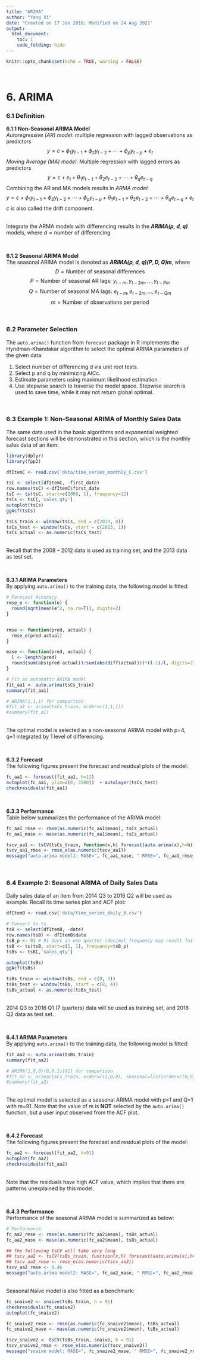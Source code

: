```yaml
---
title: "ARIMA"
author: "Yang Xi"
date: "Created on 17 Jan 2018; Modified on 24 Aug 2021"
output:
  html_document:
    toc: 1
    code_folding: hide
---
```


```r
knitr::opts_chunk$set(echo = TRUE, warning = FALSE)
```

<br>

# 6. ARIMA
### 6.1 Definition
**6.1.1 Non-Seasonal ARIMA Model**<br>
*Autoregressive (AR) model*: multiple regression with lagged observations as predictors 
$$ y=c+\phi_1 y_{t-1}+\phi_2 y_{t-2}+⋯+\phi_p y_{t-p}+e_t $$
*Moving Average (MA) model*: Multiple regression with lagged errors as predictors
$$y=c+e_t+\theta_1 e_{t-1}+\theta_2 e_{t-2}+⋯+\theta_q e_{t-q} $$
Combining the AR and MA models results in *ARMA model*:
$$ y=c+\phi_1 y_{t-1}+\phi_2 y_{t-2}+⋯+\phi_p y_{t-p}+\theta_1 e_{t-1}+\theta_2 e_{t-2}+⋯+\theta_q e_{t-q}+e_t $$
$c$ is also called the drift component.

<br>
Integrate the ARMA models with differencing results in the __*ARIMA(p, d, q)*__ models,
where $d=\text{number of differencing}$

<br>

**6.1.2 Seasonal ARIMA Model**<br>
The seasonal ARIMA model is denoted as __*ARIMA(p, d, q)(P, D, Q)m*__, where
$$ D=\text{Number of seasonal differences} $$
$$ P=\text{Number of seasonal AR lags: }y_{t-m},y_{t-2m},…,y_{t-Pm} $$
$$ Q=\text{Number of seasonal MA lags: }e_{t-m},e_{t-2m},…,e_{t-Qm} $$
$$ m=\text{Number of observations per period} $$

<br>

### 6.2 Parameter Selection
The `auto.arima()` function from `forecast` package in R implements the Hyndman-Khandakar algorithm to select the optimal ARIMA parameters of the given data:

1. Select number of differencing d via unit root tests.
2. Select p and q by minimizing AICc.
3. Estimate parameters using maximum likelihood estimation.
4. Use stepwise search to traverse the model space. Stepwise search is used to save time, while it may not return global optimal.

<br>

### 6.3 Example 1: Non-Seasonal ARIMA of Monthly Sales Data
The same data used in the basic algorithms and exponential weighted forecast sections will be demonstrated in this section, which is the monthly sales data of an item:
```r
library(dplyr)
library(fpp2)

dfItemC <- read.csv('data/time_series_monthly_C.csv')

tsC <- select(dfItemC, -first_date)
row.names(tsC) <-dfItemC$first_date
tsC <- ts(tsC, start=c(2008, 1), frequency=12)
tsCs <- tsC[,'sales_qty']
autoplot(tsCs)
ggAcf(tsCs)

tsCs_train <- window(tsCs, end = c(2013, 0))
tsCs_test <- window(tsCs, start = c(2013, 1))
tsCs_actual <- as.numeric(tsCs_test)
```
<br>
Recall that the 2008 – 2012 data is used as training set, and the 2013 data as test set.

<br>

**6.3.1	ARIMA Parameters**<br>
By applying `auto.arima()` to the training data, the following model is fitted:
```r
# Forecast Accuracy
rmse_e <- function(e) {
  round(sqrt(mean(e^2, na.rm=T)), digits=2)
}


rmse <- function(pred, actual) {
  rmse_e(pred-actual)
}

mase <- function(pred, actual) {
  l <- length(pred)
  round(sum(abs(pred-actual))/sum(abs(diff(actual)))*(l-1)/l, digits=2)
}

# Fit an automatic ARIMA model
fit_aa1 <- auto.arima(tsCs_train)
summary(fit_aa1)

# ARIMA(1,1,1) for comparison
#fit_a1 <- arima(tsCs_train, order=c(1,1,1))
#summary(fit_a1)
```
<br>
The optimal model is selected as a non-seasonal ARIMA model with p=4, q=1 integrated by 1 level of differencing.

<br>

**6.3.2 Forecast**<br>
The following figures present the forecast and residual plots of the model:
```r
fc_aa1 <- forecast(fit_aa1, h=12)
autoplot(fc_aa1, ylim=c(0, 3500))  + autolayer(tsCs_test)
checkresiduals(fit_aa1)
```

<br>

**6.3.3 Performance**<br>
Table below summarizes the performance of the ARIMA model:
```r
fc_aa1_rmse <- rmse(as.numeric(fc_aa1$mean), tsCs_actual)
fc_aa1_mase <- mase(as.numeric(fc_aa1$mean), tsCs_actual)

tscv_aa1 <- tsCV(tsCs_train, function(x,h) forecast(auto.arima(x),h=h), h = 12)
tscv_aa1_rmse <- rmse_e(as.numeric(tscv_aa1))
message("auto.arima model1: MASE=", fc_aa1_mase, " RMSE=", fc_aa1_rmse, " RMSE(tsCV)=", tscv_aa1_rmse)
```

<br>

### 6.4 Example 2: Seasonal ARIMA of Daily Sales Data
Daily sales data of an item from 2014 Q3 to 2016 Q2 will be used as example. Recall its time series plot and ACF plot:
```r
dfItemB <- read.csv('data/time_series_daily_B.csv')

# Convert to ts
tsB <- select(dfItemB, -date)
row.names(tsB) <- dfItemB$date
tsB_p <- 91 # 91 days in one quarter (decimal frequency may result fail in seasonal model)
tsB <- ts(tsB, start=c(1, 1), frequency=tsB_p)
tsBs <- tsB[,'sales_qty']

autoplot(tsBs)
ggAcf(tsBs)

tsBs_train <- window(tsBs, end = c(8, 3))
tsBs_test <- window(tsBs, start = c(8, 4))
tsBs_actual <- as.numeric(tsBs_test)
```
<br>
2014 Q3 to 2016 Q1 (7 quarters) data will be used as training set, and 2016 Q2 data as test set.

<br>

**6.4.1	ARIMA Parameters**<br>
By applying `auto.arima()` to the training data, the following model is fitted:
```r
fit_aa2 <- auto.arima(tsBs_train)
summary(fit_aa2)

# ARIMA(1,0,0)(0,0,1)[91] for comparison
#fit_a2 <- arima(tsCs_train, order=c(1,0,0), seasonal=list(order=c(0,0,1)))
#summary(fit_a2)
```
<br>
The optimal model is selected as a seasonal ARIMA model with p=1 and Q=1 with m=91. Note that the value of m is **NOT** selected by the `auto.arima()` function, but a user input observed from the ACF plot.

<br>

**6.4.2 Forecast**<br>
The following figures present the forecast and residual plots of the model:

```r
fc_aa2 <- forecast(fit_aa2, h=91)
autoplot(fc_aa2)
checkresiduals(fit_aa2)
```
<br>
Note that the residuals have high ACF value, which implies that there are patterns unexplained by this model.

<br>

**6.4.3 Performance**<br>
Performance of the seasonal ARIMA model is summarized as below:
```r
# Performance
fc_aa2_rmse <- rmse(as.numeric(fc_aa2$mean), tsBs_actual)
fc_aa2_mase <- mase(as.numeric(fc_aa2$mean), tsBs_actual)

## The following tsCV will take very long
## tscv_aa2 <- tsCV(tsBs_train, function(x,h) forecast(auto.arima(x),h=h), h = 91)
## tscv_aa2_rmse <- rmse_e(as.numeric(tscv_aa2))
tscv_aa2_rmse <- 8.46
message("auto.arima model2: MASE=", fc_aa2_mase, " RMSE=", fc_aa2_rmse, " RMSE(tsCV)=", tscv_aa2_rmse)
```
<br>
Seasonal Naïve model is also fitted as a benchmark:
```r
fc_snaive2 <- snaive(tsBs_train, h = 91)
checkresiduals(fc_snaive2)
autoplot(fc_snaive2)

fc_snaive2_rmse <- rmse(as.numeric(fc_snaive2$mean), tsBs_actual)
fc_snaive2_mase <- mase(as.numeric(fc_snaive2$mean), tsBs_actual)

tscv_snaive2 <- tsCV(tsBs_train, snaive, h = 91)
tscv_snaive2_rmse <- rmse_e(as.numeric(tscv_snaive2))
message("snaive model: MASE=", fc_snaive2_mase, " RMSE=", fc_snaive2_rmse, " RMSE(tsCV)=", tscv_snaive2_rmse)
```

<br>

